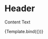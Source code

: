 

<Meta
  title="Components/UI/SectionBlock"
  component={SectionBlock}
/>

# Header
Content Text

<Canvas sourceState="shown" withSource="open">
  <Story name="Example">
    {Template.bind({})}
  </Story>
</Canvas>

<ArgsTable story="Example"/>

